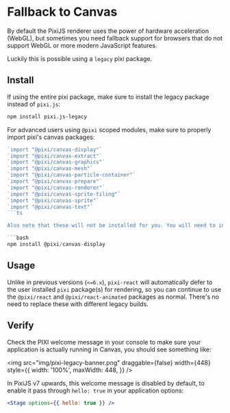 # Fallback to Canvas

By default the PixiJS renderer uses the power of hardware acceleration (WebGL), but sometimes you need fallback support for
browsers that do not support WebGL or more modern JavaScript features.

Luckily this is possible using a `legacy` pixi package.

## Install

If using the entire pixi package, make sure to install the legacy package instead of `pixi.js`:

```bash
npm install pixi.js-legacy
```

For advanced users using `@pixi` scoped modules, make sure to properly import pixi's canvas packages:

```ts
`import "@pixi/canvas-display"`
`import "@pixi/canvas-extract"`
`import "@pixi/canvas-graphics"`
`import "@pixi/canvas-mesh"`
`import "@pixi/canvas-particle-container"`
`import "@pixi/canvas-prepare"`
`import "@pixi/canvas-renderer"`
`import "@pixi/canvas-sprite-tiling"`
`import "@pixi/canvas-sprite"`
`import "@pixi/canvas-text"`
```ts

Also note that these will not be installed for you. You will need to install them yourself

```bash
npm install @pixi/canvas-display
```

## Usage

Unlike in previous versions (`<=6.x`), `pixi-react` will automatically defer to the user installed `pixi` package(s) for
rendering, so you can continue to use the `@pixi/react` and `@pixi/react-animated` packages as normal. There's no need to
replace these with different legacy builds.

## Verify

Check the PIXI welcome message in your console to make sure your application is actually running in Canvas, you should see
something like:

<img
  src="img/pixi-legacy-banner.png"
  draggable={false}
  width={448}
  style={{
    width: '100%',
    maxWidth: 448,
  }}
/>

In PixiJS v7 upwards, this welcome message is disabled by default, to enable it pass through `hello: true` in your
application options:

```jsx
<Stage options={{ hello: true }} />
```
